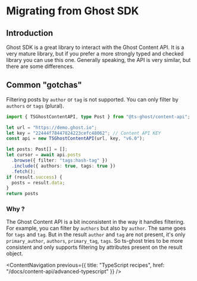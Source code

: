 # Migrating from Ghost SDK

## Introduction

Ghost SDK is a great library to interact with the Ghost Content API. It is a very mature library, but if you prefer a more strongly typed and checked library you can use this one. Generally speaking, the API is very similar, but there are some differences.

## Common "gotchas"

Filtering posts by `author` or `tag` is not supported. You can only filter by `authors` or `tags` (plural).

```ts title
import { TSGhostContentAPI, type Post } from "@ts-ghost/content-api";

let url = "https://demo.ghost.io";
let key = "22444f78447824223cefc48062"; // Content API KEY
const api = new TSGhostContentAPI(url, key, "v6.0");

let posts: Post[] = [];
let cursor = await api.posts
  .browse({ filter: "tags:hash-tag" })
  .include({ authors: true, tags: true })
  .fetch();
if (result.success) {
  posts = result.data;
}
return posts
```

### Why ?

The Ghost Content API is a bit inconsistent in the way it handles filtering. For example, you can filter by `authors` but also by `author`. The same goes for `tags` and `tag`. But in the result `author` and `tag` are not present, it's only `primary_author`, `authors`, `primary_tag`, `tags`. So ts-ghost tries to be more consistent and only supports filtering by attributes present on the result object.

<ContentNavigation
  previous={{ title: "TypeScript recipes", href: "/docs/content-api/advanced-typescript" }}
/>
